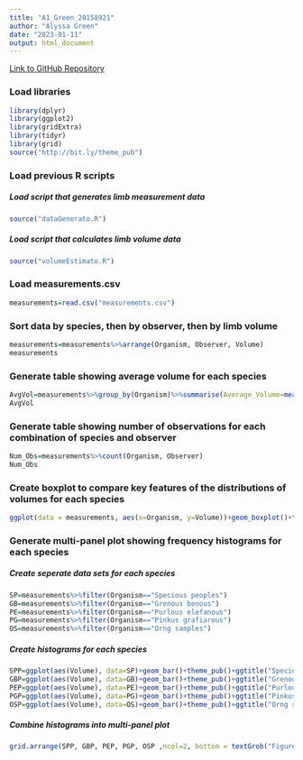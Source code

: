 ```yaml
---
title: "A1_Green_20158921"
author: "Alyssa Green"
date: "2023-01-11"
output: html_document
---
```

[Link to GitHub Repository](https://github.com/alyssagreen02/BIOL432_Assignment1)

### Load libraries
```r
library(dplyr)
library(ggplot2)
library(gridExtra)
library(tidyr)
library(grid)
source("http://bit.ly/theme_pub")
```

### Load previous R scripts
##### Load script that generates limb measurement data
```r
source("dataGenerato.R")
```

##### Load script that calculates limb volume data
```r
source("volumeEstimato.R")
```

### Load measurements.csv
```r
measurements=read.csv("measurements.csv")
```

### Sort data by species, then by observer, then by limb volume
```r
measurements=measurements%>%arrange(Organism, Observer, Volume)
measurements
```

### Generate table showing average volume for each species
```r
AvgVol=measurements%>%group_by(Organism)%>%summarise(Average_Volume=mean(Volume))
AvgVol
```

### Generate table showing number of observations for each combination of species and observer
```r
Num_Obs=measurements%>%count(Organism, Observer)
Num_Obs
```

### Create boxplot to compare key features of the distributions of volumes for each species
```r
ggplot(data = measurements, aes(x=Organism, y=Volume))+geom_boxplot()+theme_pub()+ labs(caption = "Figure 1: Box plot of volume distributions for species")+theme(plot.caption = element_text(hjust=0))
```

### Generate multi-panel plot showing frequency histograms for each species
##### Create seperate data sets for each species
```r
SP=measurements%>%filter(Organism=="Specious peoples")
GB=measurements%>%filter(Organism=="Grenous benous")
PE=measurements%>%filter(Organism=="Purlous elefanous")
PG=measurements%>%filter(Organism=="Pinkus grafiarous")
OS=measurements%>%filter(Organism=="Orng samples")
```

##### Create histograms for each species
```r
SPP=ggplot(aes(Volume), data=SP)+geom_bar()+theme_pub()+ggtitle("Specious peoples")
GBP=ggplot(aes(Volume), data=GB)+geom_bar()+theme_pub()+ggtitle("Grenous benous")
PEP=ggplot(aes(Volume), data=PE)+geom_bar()+theme_pub()+ggtitle("Purlous elefanous")
PGP=ggplot(aes(Volume), data=PG)+geom_bar()+theme_pub()+ggtitle("Pinkus grafiarous")
OSP=ggplot(aes(Volume), data=OS)+geom_bar()+theme_pub()+ggtitle("Orng samples")
```

##### Combine histograms into multi-panel plot
```r
grid.arrange(SPP, GBP, PEP, PGP, OSP ,ncol=2, bottom = textGrob("Figure 2: Frequency histograms for each species' limb volumes", x = 0, y = 0.5, just = "left"))
```

